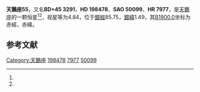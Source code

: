 {{Starbox begin
| name = 天鵝座55
}}
{{Starbox observe
| epoch = [[J2000.0|J2000.0]]
| constell = [[天鵝座|天鵝座]]<ref name=SIMBAD>{{cite web
 | url=http://simbad.u-strasbg.fr/simbad/sim-id?Ident=HR+7977
 | title =Pulsating variable Star
 | publisher=Centre de Données astronomiques de Strasbourg
 | work=SIMBAD
 | accessdate=2012-07-13}}</ref><ref name=DATA>{{cite web
 | url=http://vizier.u-strasbg.fr/viz-bin/VizieR-5?-out.add=.&-source=5050&-corr=PK=HR&-out.max=9999&HR=7977
 | title=VizieR Detailed Page
 | accessdate=2012-07-13
 | archive-date=2016-03-05
 | archive-url=https://web.archive.org/web/20160305001449/http://vizier.u-strasbg.fr/viz-bin/VizieR-5?-out.add=.&-source=5050&-corr=PK=HR&-out.max=9999&HR=7977
 | dead-url=no
 }}</ref>
| 星官 = 
| ra = {{RA|20|48|56.3}}<ref name=SIMBAD /><ref name=DATA />
| dec = {{DEC|+46|6|51}}<ref name=SIMBAD /><ref name=DATA />
| appmag_v = 4.84<ref name=SIMBAD /><ref name=DATA />
}}
{{Starbox character
| class = B3Ia<ref name=SIMBAD /><ref name=DATA />
| b-v = 0.41<ref name=SIMBAD /><ref name=DATA />
| u-b = -0.45<ref name=SIMBAD /><ref name=DATA />
| r-i = 0.31<ref name=SIMBAD /><ref name=DATA />
| variable = 
}}
{{Starbox astrometry
| radial_v = -0.45
| prop_mo_ra = -7
| parallax = 0.017
| p_error = 
}}
{{Starbox catalog
| names =BD+45 3291，[[SAO星表|SAO]] 50099，[[HD星表|HD]] 198478，[[HR星表|HR]] 7977}}
{{Starbox reference |Simbad=HR+7977}}
{{Starbox end}}

'''天鵝座55'''，又名'''BD+45 3291'''，'''HD 198478'''、'''SAO 50099'''、'''HR 7977'''，是[[天鵝座|天鵝座]]的一颗恒星<ref name=SIMBAD /><ref name=DATA />，视星等为4.84，位于[[銀道座標系|銀經]]85.75，[[銀道座標系|銀緯]]1.49，其[[B1900.0|B1900.0]]坐标为赤經{{RA|20|45|31.8}}，赤緯{{DEC|+45|1.49|35}}。

== 参考文献 ==
{{reflist}}

{{star-stub}}

{{天鵝座恒星}}
{{星官|天津|9|40}}
[[Category:天鵝座|Category:天鵝座]]
[[Category:HD和HDE天體|198478]]
[[Category:HR天體|7977]]
[[Category:SAO天體|50099]]